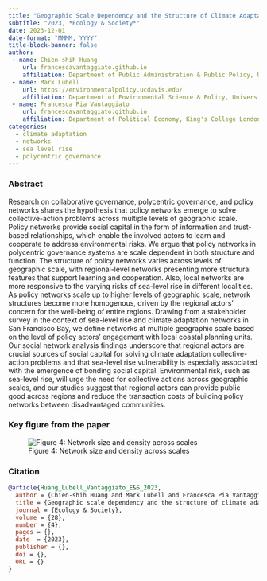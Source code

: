 ```yaml
---
title: "Geographic Scale Dependency and the Structure of Climate Adaptation Policy Networks in San Francisco Bay"
subtitle: "2023, *Ecology & Society*"
date: 2023-12-01
date-format: "MMMM, YYYY"
title-block-banner: false
author:
 - name: Chien-shih Huang
    url: francescavantaggiato.github.io
    affiliation: Department of Public Administration & Public Policy, University of Taiwan
 - name: Mark Lubell
    url: https://environmentalpolicy.ucdavis.edu/
    affiliation: Department of Environmental Science & Policy, University of California Davis, United States
 - name: Francesca Pia Vantaggiato
    url: francescavantaggiato.github.io
    affiliation: Department of Political Economy, King's College London, United Kingdom
categories: 
  - climate adaptation
  - networks
  - sea level rise
  - polycentric governance
---
```


### Abstract

Research on collaborative governance, polycentric governance, and policy networks shares the hypothesis that policy networks emerge to solve collective-action problems across multiple levels of geographic scale. Policy networks provide social capital in the form of information and trust-based relationships, which enable the involved actors to learn and cooperate to address environmental risks. We argue that policy networks in polycentric governance systems are scale dependent in both structure and function. The structure of policy networks varies across levels of geographic scale, with regional-level networks presenting more structural features that support learning and cooperation. Also, local networks are more responsive to the varying risks of sea-level rise in different localities. As policy networks scale up to higher levels of geographic scale, network structures become more homogenous, driven by the regional actors’ concern for the well-being of entire regions. Drawing from a stakeholder survey in the context of sea-level rise and climate adaptation networks in San Francisco Bay, we define networks at multiple geographic scale based on the level of policy actors’ engagement with local coastal planning units. Our social network analysis findings underscore that regional actors are crucial sources of social capital for solving climate adaptation collective-action problems and that sea-level rise vulnerability is especially associated with the emergence of bonding social capital. Environmental risk, such as sea-level rise, will urge the need for collective actions across geographic scales, and our studies suggest that regional actors can provide public good across regions and reduce the transaction costs of building policy networks between disadvantaged communities.

### Key figure from the paper

![Figure 4: Network size and density across scales](nw_size_density.jpg)

### Citation

``` bibtex
@article{Huang_Lubell_Vantaggiato_E&S_2023, 
  author = {Chien-shih Huang and Mark Lubell and Francesca Pia Vantaggiato},
  title = {Geographic scale dependency and the structure of climate adaptation policy networks in San Francisco Bay.},
  journal = {Ecology & Society},
  volume = {28},
  number = {4},
  pages = {},
  date  = {2023},
  publisher = {},
  doi = {},
  URL = {}
}
```
